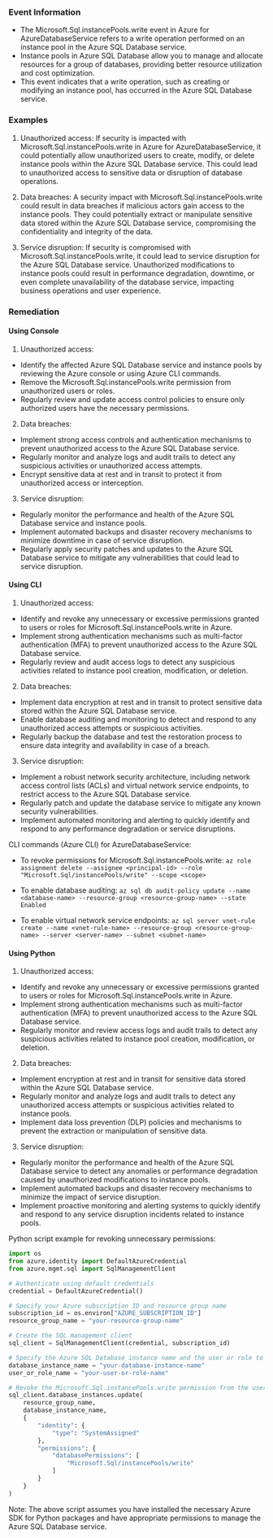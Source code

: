 
### Event Information

- The Microsoft.Sql.instancePools.write event in Azure for AzureDatabaseService refers to a write operation performed on an instance pool in the Azure SQL Database service.
- Instance pools in Azure SQL Database allow you to manage and allocate resources for a group of databases, providing better resource utilization and cost optimization.
- This event indicates that a write operation, such as creating or modifying an instance pool, has occurred in the Azure SQL Database service.


### Examples

1. Unauthorized access: If security is impacted with Microsoft.Sql.instancePools.write in Azure for AzureDatabaseService, it could potentially allow unauthorized users to create, modify, or delete instance pools within the Azure SQL Database service. This could lead to unauthorized access to sensitive data or disruption of database operations.

2. Data breaches: A security impact with Microsoft.Sql.instancePools.write could result in data breaches if malicious actors gain access to the instance pools. They could potentially extract or manipulate sensitive data stored within the Azure SQL Database service, compromising the confidentiality and integrity of the data.

3. Service disruption: If security is compromised with Microsoft.Sql.instancePools.write, it could lead to service disruption for the Azure SQL Database service. Unauthorized modifications to instance pools could result in performance degradation, downtime, or even complete unavailability of the database service, impacting business operations and user experience.

### Remediation

#### Using Console

1. Unauthorized access:
- Identify the affected Azure SQL Database service and instance pools by reviewing the Azure console or using Azure CLI commands.
- Remove the Microsoft.Sql.instancePools.write permission from unauthorized users or roles.
- Regularly review and update access control policies to ensure only authorized users have the necessary permissions.

2. Data breaches:
- Implement strong access controls and authentication mechanisms to prevent unauthorized access to the Azure SQL Database service.
- Regularly monitor and analyze logs and audit trails to detect any suspicious activities or unauthorized access attempts.
- Encrypt sensitive data at rest and in transit to protect it from unauthorized access or interception.

3. Service disruption:
- Regularly monitor the performance and health of the Azure SQL Database service and instance pools.
- Implement automated backups and disaster recovery mechanisms to minimize downtime in case of service disruption.
- Regularly apply security patches and updates to the Azure SQL Database service to mitigate any vulnerabilities that could lead to service disruption.

#### Using CLI

1. Unauthorized access:
- Identify and revoke any unnecessary or excessive permissions granted to users or roles for Microsoft.Sql.instancePools.write in Azure.
- Implement strong authentication mechanisms such as multi-factor authentication (MFA) to prevent unauthorized access to the Azure SQL Database service.
- Regularly review and audit access logs to detect any suspicious activities related to instance pool creation, modification, or deletion.

2. Data breaches:
- Implement data encryption at rest and in transit to protect sensitive data stored within the Azure SQL Database service.
- Enable database auditing and monitoring to detect and respond to any unauthorized access attempts or suspicious activities.
- Regularly backup the database and test the restoration process to ensure data integrity and availability in case of a breach.

3. Service disruption:
- Implement a robust network security architecture, including network access control lists (ACLs) and virtual network service endpoints, to restrict access to the Azure SQL Database service.
- Regularly patch and update the database service to mitigate any known security vulnerabilities.
- Implement automated monitoring and alerting to quickly identify and respond to any performance degradation or service disruptions. 

CLI commands (Azure CLI) for AzureDatabaseService:
- To revoke permissions for Microsoft.Sql.instancePools.write:
  `az role assignment delete --assignee <principal-id> --role "Microsoft.Sql/instancePools/write" --scope <scope>`

- To enable database auditing:
  `az sql db audit-policy update --name <database-name> --resource-group <resource-group-name> --state Enabled`

- To enable virtual network service endpoints:
  `az sql server vnet-rule create --name <vnet-rule-name> --resource-group <resource-group-name> --server <server-name> --subnet <subnet-name>`

#### Using Python

1. Unauthorized access:
- Identify and revoke any unnecessary or excessive permissions granted to users or roles for Microsoft.Sql.instancePools.write in Azure.
- Implement strong authentication mechanisms such as multi-factor authentication (MFA) to prevent unauthorized access to the Azure SQL Database service.
- Regularly monitor and review access logs and audit trails to detect any suspicious activities related to instance pool creation, modification, or deletion.

2. Data breaches:
- Implement encryption at rest and in transit for sensitive data stored within the Azure SQL Database service.
- Regularly monitor and analyze logs and audit trails to detect any unauthorized access attempts or suspicious activities related to instance pools.
- Implement data loss prevention (DLP) policies and mechanisms to prevent the extraction or manipulation of sensitive data.

3. Service disruption:
- Regularly monitor the performance and health of the Azure SQL Database service to detect any anomalies or performance degradation caused by unauthorized modifications to instance pools.
- Implement automated backups and disaster recovery mechanisms to minimize the impact of service disruption.
- Implement proactive monitoring and alerting systems to quickly identify and respond to any service disruption incidents related to instance pools.

Python script example for revoking unnecessary permissions:
```python
import os
from azure.identity import DefaultAzureCredential
from azure.mgmt.sql import SqlManagementClient

# Authenticate using default credentials
credential = DefaultAzureCredential()

# Specify your Azure subscription ID and resource group name
subscription_id = os.environ["AZURE_SUBSCRIPTION_ID"]
resource_group_name = "your-resource-group-name"

# Create the SQL management client
sql_client = SqlManagementClient(credential, subscription_id)

# Specify the Azure SQL Database instance name and the user or role to revoke permissions from
database_instance_name = "your-database-instance-name"
user_or_role_name = "your-user-or-role-name"

# Revoke the Microsoft.Sql.instancePools.write permission from the user or role
sql_client.database_instances.update(
    resource_group_name,
    database_instance_name,
    {
        "identity": {
            "type": "SystemAssigned"
        },
        "permissions": {
            "databasePermissions": [
                "Microsoft.Sql/instancePools/write"
            ]
        }
    }
)
```

Note: The above script assumes you have installed the necessary Azure SDK for Python packages and have appropriate permissions to manage the Azure SQL Database service.

